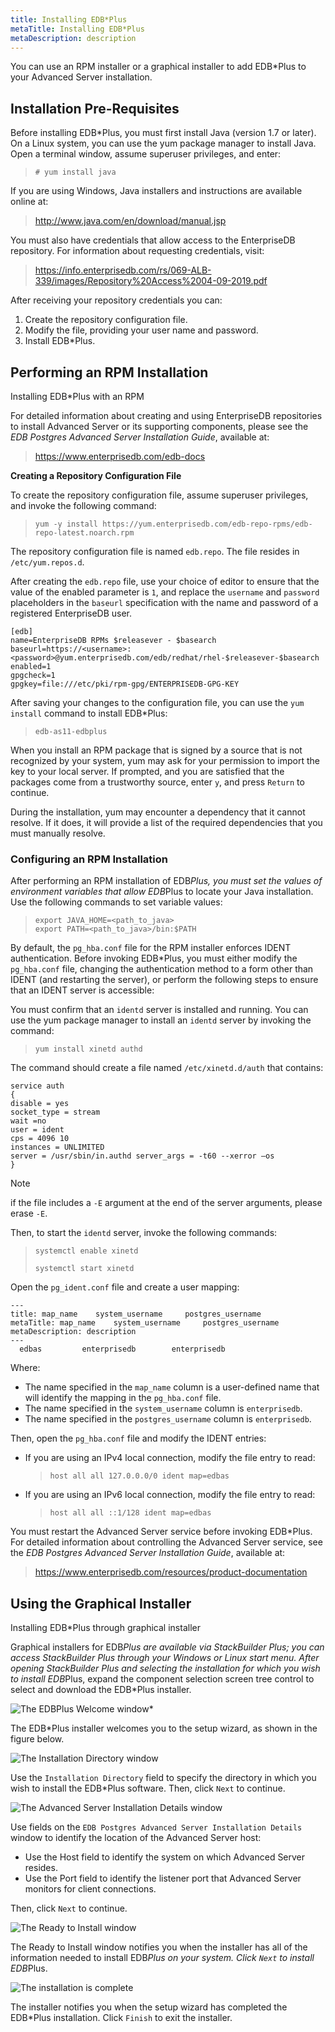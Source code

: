 ```yaml
---
title: Installing EDB*Plus
metaTitle: Installing EDB*Plus
metaDescription: description
---
```


You can use an RPM installer or a graphical installer to add EDB*Plus
to your Advanced Server installation.

## Installation Pre-Requisites

Before installing EDB*Plus, you must first install Java (version 1.7 or
later). On a Linux system, you can use the yum package manager to
install Java. Open a terminal window, assume superuser privileges, and
enter:

> `# yum install java`

If you are using Windows, Java installers and instructions are available
online at:

> <http://www.java.com/en/download/manual.jsp>

You must also have credentials that allow access to the EnterpriseDB
repository. For information about requesting credentials, visit:

> <https://info.enterprisedb.com/rs/069-ALB-339/images/Repository%20Access%2004-09-2019.pdf>

After receiving your repository credentials you can:

1.  Create the repository configuration file.
2.  Modify the file, providing your user name and password.
3.  Install EDB*Plus.

## Performing an RPM Installation

<div class="index">

Installing EDB*Plus with an RPM

</div>

For detailed information about creating and using EnterpriseDB
repositories to install Advanced Server or its supporting components,
please see the *EDB Postgres Advanced Server Installation Guide*,
available at:

> <https://www.enterprisedb.com/edb-docs>

**Creating a Repository Configuration File**

To create the repository configuration file, assume superuser
privileges, and invoke the following command:

> `yum -y install
> https://yum.enterprisedb.com/edb-repo-rpms/edb-repo-latest.noarch.rpm`

The repository configuration file is named `edb.repo`. The file resides
in `/etc/yum.repos.d`.

After creating the `edb.repo` file, use your choice of editor to ensure
that the value of the enabled parameter is `1`, and replace the
`username` and `password` placeholders in the `baseurl` specification
with the name and password of a registered EnterpriseDB user.

``` text
[edb]
name=EnterpriseDB RPMs $releasever - $basearch
baseurl=https://<username>:<password>@yum.enterprisedb.com/edb/redhat/rhel-$releasever-$basearch
enabled=1
gpgcheck=1
gpgkey=file:///etc/pki/rpm-gpg/ENTERPRISEDB-GPG-KEY
```

After saving your changes to the configuration file, you can use the
`yum install` command to install EDB*Plus:

> `edb-as11-edbplus`

When you install an RPM package that is signed by a source that is not
recognized by your system, yum may ask for your permission to import the
key to your local server. If prompted, and you are satisfied that the
packages come from a trustworthy source, enter `y`, and press `Return`
to continue.

During the installation, yum may encounter a dependency that it cannot
resolve. If it does, it will provide a list of the required dependencies
that you must manually resolve.

### Configuring an RPM Installation

After performing an RPM installation of EDB*Plus, you must set the
values of environment variables that allow EDB*Plus to locate your Java
installation. Use the following commands to set variable values:

> `export JAVA_HOME=<path_to_java>`  
> `export PATH=<path_to_java>/bin:$PATH`

By default, the `pg_hba.conf` file for the RPM installer enforces IDENT
authentication. Before invoking EDB*Plus, you must either modify the
`pg_hba.conf` file, changing the authentication method to a form other
than IDENT (and restarting the server), or perform the following steps
to ensure that an IDENT server is accessible:

You must confirm that an `identd` server is installed and running. You
can use the yum package manager to install an `identd` server by
invoking the command:

> `yum install xinetd authd`

The command should create a file named `/etc/xinetd.d/auth` that
contains:

``` text
service auth
{
disable = yes
socket_type = stream
wait =no
user = ident
cps = 4096 10
instances = UNLIMITED
server = /usr/sbin/in.authd server_args = -t60 --xerror –os
}
```

<div class="note">

<div class="title">

Note

</div>

if the file includes a `-E` argument at the end of the server arguments,
please erase `-E`.

</div>

Then, to start the `identd` server, invoke the following commands:

> `systemctl enable xinetd`
> 
> `systemctl start xinetd`

Open the `pg_ident.conf` file and create a user mapping:

``` text
---
title: map_name    system_username     postgres_username
metaTitle: map_name    system_username     postgres_username
metaDescription: description
---
  edbas         enterprisedb        enterprisedb
```

Where:

  - The name specified in the `map_name` column is a user-defined name
    that will identify the mapping in the `pg_hba.conf` file.
  - The name specified in the `system_username` column is
    `enterprisedb`.
  - The name specified in the `postgres_username` column is
    `enterprisedb`.

Then, open the `pg_hba.conf` file and modify the IDENT entries:

  - If you are using an IPv4 local connection, modify the file entry to
    read:
    
    > `host all all 127.0.0.0/0 ident map=edbas`

  - If you are using an IPv6 local connection, modify the file entry to
    read:
    
    > `host all all ::1/128 ident map=edbas`

You must restart the Advanced Server service before invoking EDB*Plus.
For detailed information about controlling the Advanced Server service,
see the *EDB Postgres Advanced Server Installation Guide*, available at:

> <https://www.enterprisedb.com/resources/product-documentation>

## Using the Graphical Installer

<div class="index">

Installing EDB*Plus through graphical installer

</div>

Graphical installers for EDB*Plus are available via StackBuilder Plus;
you can access StackBuilder Plus through your Windows or Linux start
menu. After opening StackBuilder Plus and selecting the installation for
which you wish to install EDB*Plus, expand the component selection
screen tree control to select and download the EDB*Plus installer.

![*The EDB*Plus Welcome window*](images/edb_plus_welcome.png)

The EDB*Plus installer welcomes you to the setup wizard, as shown in
the figure below.

![*The Installation Directory
window*](images/installation_directory.png)

Use the `Installation Directory` field to specify the directory in which
you wish to install the EDB*Plus software. Then, click `Next` to
continue.

![*The Advanced Server Installation Details
window*](images/advanced_server_installation_details.png)

Use fields on the `EDB Postgres Advanced Server Installation Details`
window to identify the location of the Advanced Server host:

  - Use the Host field to identify the system on which Advanced Server
    resides.
  - Use the Port field to identify the listener port that Advanced
    Server monitors for client connections.

Then, click `Next` to continue.

![*The Ready to Install window*](images/ready_to_install.png)

The Ready to Install window notifies you when the installer has all of
the information needed to install EDB*Plus on your system. Click `Next`
to install EDB*Plus.

![*The installation is complete*](images/installation_complete.png)

The installer notifies you when the setup wizard has completed the
EDB*Plus installation. Click `Finish` to exit the installer.
